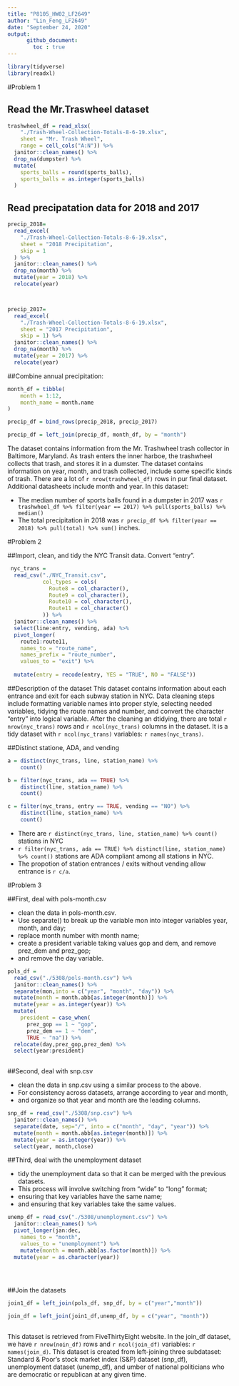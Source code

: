 ```yaml
---
title: "P8105_HW02_LF2649"
author: "Lin_Feng_LF2649"
date: "September 24, 2020"
output: 
      github_document:
        toc : true
---
```


```r
library(tidyverse)
library(readxl)
```

#Problem 1

## Read the Mr.Traswheel dataset

```r
trashwheel_df = read_xlsx(
    "./Trash-Wheel-Collection-Totals-8-6-19.xlsx", 
    sheet = "Mr. Trash Wheel", 
    range = cell_cols("A:N")) %>% 
  janitor::clean_names() %>% 
  drop_na(dumpster) %>% 
  mutate(
    sports_balls = round(sports_balls), 
    sports_balls = as.integer(sports_balls)
  )
```

## Read precipatation data for 2018 and 2017

```r
precip_2018=
  read_excel(
    "./Trash-Wheel-Collection-Totals-8-6-19.xlsx",
    sheet = "2018 Precipitation", 
    skip = 1 
  ) %>% 
  janitor::clean_names() %>% 
  drop_na(month) %>% 
  mutate(year = 2018) %>% 
  relocate(year)



precip_2017=
  read_excel(
    "./Trash-Wheel-Collection-Totals-8-6-19.xlsx",
    sheet = "2017 Precipitation", 
    skip = 1) %>% 
  janitor::clean_names() %>% 
  drop_na(month) %>% 
  mutate(year = 2017) %>% 
  relocate(year)
```

##Combine annual precipitation: 

```r
month_df = tibble(
    month = 1:12, 
    month_name = month.name
)

precip_df = bind_rows(precip_2018, precip_2017)

precip_df = left_join(precip_df, month_df, by = "month")
```

The dataset contains information from the Mr. Trashwheel trash collector in Baltimore, Maryland. 
As trash enters the inner harboe, the trashwheel collects that trash, and stores it in a dumster. 
The dataset contains information on year, month, and trash collected, include some specific kinds of trash. 
There are a lot of `r nrow(trashwheel_df)` rows in pur final dataset. Additional datasheets include month and year. 
In this dataset: 

* The median number of sports balls found in a dumpster in 2017 was `r trashwheel_df %>% filter(year == 2017) %>% pull(sports_balls) %>% median()`
* The total precipitation in 2018 was `r precip_df %>% filter(year == 2018) %>% pull(total) %>% sum()` inches.


#Problem 2

##Import, clean, and tidy the NYC Transit data. Convert "entry". 

```r
 nyc_trans = 
  read_csv("./NYC_Transit.csv", 
           col_types = cols(
             Route8 = col_character(),
             Route9 = col_character(),
             Route10 = col_character(),
             Route11 = col_character()
           )) %>% 
  janitor::clean_names() %>% 
  select(line:entry, vending, ada) %>% 
  pivot_longer(
    route1:route11, 
    names_to = "route_name", 
    names_prefix = "route_number", 
    values_to = "exit") %>% 
  
  mutate(entry = recode(entry, YES = "TRUE", NO = "FALSE")) 

```

##Description of the dataset 
This dataset contains information about each entrance and exit for each subway station in NYC. Data cleaning steps include formatting variable names into proper style, selecting needed variables, tidying the route names and number, and convert the character "entry" into logical variable. After the cleaning an dtidying, there are total `r nrow(nyc_trans)` rows and `r ncol(nyc_trans)` columns in the dataset. It is a tidy dataset with `r ncol(nyc_trans)`
variables: `r names(nyc_trans)`.

##Distinct statione, ADA, and vending
```r
a = distinct(nyc_trans, line, station_name) %>% 
    count()

b = filter(nyc_trans, ada == TRUE) %>%
    distinct(line, station_name) %>%
    count()

c = filter(nyc_trans, entry == TRUE, vending == "NO") %>%
    distinct(line, station_name) %>%
    count()
```

* There are `r distinct(nyc_trans, line, station_name) %>% count()` stations in NYC
* `r filter(nyc_trans, ada == TRUE) %>% distinct(line, station_name) %>% count()` stations are ADA compliant among all stations in NYC. 
* The propotion of station entrances / exits without vending allow entrance is `r c/a`.


#Problem 3

##First, deal with pols-month.csv

* clean the data in pols-month.csv. 
* Use separate() to break up the variable mon into integer variables year, month, and day; 
* replace month number with month name; 
* create a president variable taking values gop and dem, and remove prez_dem and prez_gop; 
* and remove the day variable.
```r
pols_df = 
  read_csv("./5308/pols-month.csv") %>%
  janitor::clean_names() %>%
  separate(mon,into = c("year", "month", "day")) %>% 
  mutate(month = month.abb[as.integer(month)]) %>% 
  mutate(year = as.integer(year)) %>% 
  mutate(
    president = case_when(
      prez_gop == 1 ~ "gop",
      prez_dem == 1 ~ "dem",
      TRUE ~ "na")) %>% 
  relocate(day,prez_gop,prez_dem) %>% 
  select(year:president)
  
```

##Second, deal with snp.csv

* clean the data in snp.csv using a similar process to the above. 
* For consistency across datasets, arrange according to year and month, 
* and organize so that year and month are the leading columns.

```r
snp_df = read_csv("./5308/snp.csv") %>% 
  janitor::clean_names() %>% 
  separate(date, sep="/", into = c("month", "day", "year")) %>% 
  mutate(month = month.abb[as.integer(month)]) %>% 
  mutate(year = as.integer(year)) %>% 
  select(year, month,close)
```
##Third, deal with the unemployment dataset

* tidy the unemployment data so that it can be merged with the previous datasets. 
* This process will involve switching from “wide” to “long” format; 
* ensuring that key variables have the same name; 
* and ensuring that key variables take the same values.
```r
unemp_df = read_csv("./5308/unemployment.csv") %>% 
  janitor::clean_names() %>% 
  pivot_longer(jan:dec, 
    names_to = "month", 
    values_to = "unemployment") %>% 
    mutate(month = month.abb[as.factor(month)]) %>% 
  mutate(year = as.character(year))

  
  
```
##Join the datasets
```r
join1_df = left_join(pols_df, snp_df, by = c("year","month"))

join_df = left_join(join1_df,unemp_df, by = c("year", "month")) 
  
```


This dataset is retrieved from FiveThirtyEight website. In the join_df dataset, we have `r nrow(noin_df)` rows and `r ncol(join_df)` variables: `r names(join_d)`. This dataset is created from left-joining three subdataset: Standard & Poor’s stock market index (S&P) dataset (snp_df), unemployment dataset (unemp_df), and umber of national politicians who are democratic or republican at any given time. 


